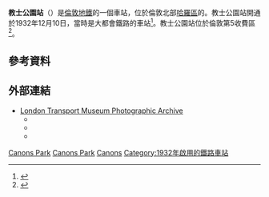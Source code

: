 {{expand|time=2016-02-29T16:10:30+00:00}}
{{Infobox London station
| name             = 教士公園<br />Canons Park
| symbol           = underground
| manager          = [[倫敦地鐵|倫敦地鐵]]
| locale           = {{link-en|教士公園|Canons Park}}
| borough          = [[哈羅區|哈羅區]] 
| platforms        = 2
| fare_zone        = 5

| image_name       = Canons Park tube station MMB 01 1996 Stock.jpg
| latitude         = {{decdeg|51|36|28|N|4}}
| longitude        = {{decdeg|0|17|41|W|4}}

| original         = [[大都會鐵路|大都會鐵路]]

<!--
| tubeexits05      = 1.217
| tubeexits06      = 1.366
| tubeexits07      = {{increase}} 1.536 
| tubeexits08      = {{increase}} 1.56
| tubeexits09      = {{increase}} 1.64-->
}}
'''教士公園站'''（{{lang-en|Canons Park tube station}}）是[[倫敦地鐵|倫敦地鐵]]的一個車站，位於倫敦北部[[哈羅區|哈羅區]]的{{link-en|教士公園|Canons Park}}。教士公園站開通於1932年12月10日，當時是大都會鐵路的車站<ref name=CULG_01>{{cite web
| title = Clive's Underground Line Guides, Jubilee Line, Dates
| url = http://www.davros.org/rail/culg/jubilee.html#dates
| accessdate = 2007-12-28
| archive-date = 2012-06-20
| archive-url = https://www.webcitation.org/68ZMPY9NT?url=http://www.davros.org/rail/culg/jubilee.html#dates
| dead-url = yes
}}</ref>。教士公園站位於倫敦第5收費區<ref>{{cite map/Standard Tube Map}}</ref>。
==參考資料==
{{reflist}}
==外部連結==
{{Commonscat|Canons Park tube station|教士公園站}}
* [http://www.ltmcollection.org/photos/index.html London Transport Museum Photographic Archive] {{Wayback|url=http://www.ltmcollection.org/photos/index.html |date=20160303203920 }}
** {{ltmcollection|31/997231.jpg|Canons Park station, 1933}}
** {{ltmcollection|51/9910751.jpg|Ticket hall, 1933}}
** {{ltmcollection|30/9870630.jpg|Canons Park station, 1956}}

{{倫敦地鐵銀禧線}}

[[Category:銀禧線車站|Canons Park]]
[[Category:哈羅區鐵路車站|Canons Park]]
[[Category:倫敦通宵地鐵車站|Canons]]
[[Category:1932年啟用的鐵路車站|Category:1932年啟用的鐵路車站]]